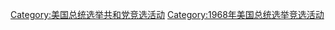 [[Category:美国总统选举共和党竞选活动|Category:美国总统选举共和党竞选活动]]
[[Category:1968年美国总统选举竞选活动|Category:1968年美国总统选举竞选活动]]